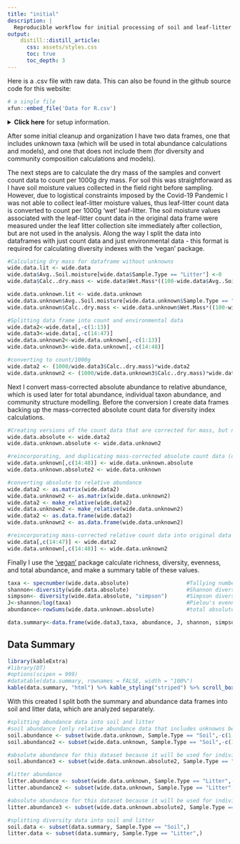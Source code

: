 ```yaml
---
title: "initial"
description: |
  Reproducible workflow for initial processing of soil and leaf-litter community count data
output:
    distill::distill_article:
      css: assets/styles.css
      toc: true
      toc_depth: 3
---
```


Here is a .csv file with raw data. This can also be found in the github source code for this website:

```r
# a single file
xfun::embed_file('Data for R.csv')
```


<details markdown="1">
<summary><strong>Click here</strong> for setup information.</summary>

```r
raw.data <- read.csv("Data for R.csv")

#load packages
library(vegan)
library(ggplot2)
library("dplyr")
library(tidyr)
library('funrar')

## Initial cleanup, organization
#make dates recognizable by R
raw.data$Date<-as.Date(raw.data$Date,"%d.%m.%y")

#creating column for days from start
raw.data$Day <- raw.data$Date - as.Date("2019-12-14", "%Y-%m-%d")

#adding column for total monthly precipitation (mm), based on BCI Met&Hyd Reports for 2019 and 2020
raw.data$rain[raw.data$Date == "2019-12-14"] <- 387.6
raw.data$rain[raw.data$Date == "2020-01-16"] <- 46.0
raw.data$rain[raw.data$Date == "2020-02-14"] <- .5
raw.data$rain[raw.data$Date == "2020-03-16"] <- 12.2
raw.data$rain[raw.data$Date == "2020-05-01"] <- 257.1
raw.data$rain[raw.data$Date == "2020-06-01"] <- 261.6
raw.data$rain[raw.data$Date == "2020-07-01"] <- 303.3
raw.data$rain[raw.data$Date == "2020-08-03"] <- 222.3
raw.data$rain[raw.data$Date == "2020-09-02"] <- 237.0
raw.data$rain[raw.data$Date == "2020-10-01"] <- 143.3

#creating plot pairs
#getting rid of letter in sample ID
raw.data$Plot <- substr(raw.data$Sample, 1, 1)
raw.data[grep('10',raw.data$Sample),'Plot'] <- 10
#making plot pairs based on plot number
raw.data[which(raw.data$Plot %in% c(1,2)),'Plot.pair'] <- 'A'
raw.data[which(raw.data$Plot %in% c(3,4)),'Plot.pair'] <- 'B'
raw.data[which(raw.data$Plot %in% c(5,6)),'Plot.pair'] <- 'C'
raw.data[which(raw.data$Plot %in% c(7,8)),'Plot.pair'] <- 'D'
raw.data[which(raw.data$Plot %in% c(9,10)),'Plot.pair'] <- 'E'

#remove missing count values
data<-raw.data[which(complete.cases(raw.data$Count)),]

#removing taxa not found in either soil, nor litter
data <- subset(data, !Taxon == "Mecoptera",)
data <- subset(data, !Taxon == "Zygentoma",)
data <- subset(data, !Taxon == "Embioptera",)
data <- subset(data, !Taxon == "Archaeognatha",)
data <- subset(data, !Taxon == "Ricinulei",)
data <- subset(data, !Taxon == "Amphipoda",)
data <- subset(data, !Taxon == "Euonychophora",)

#create dataset with unknowns (for total abundance)
data.unknown<-data

#create dataset without unknowns (for diversity and community composition)
data <- subset(data, !Taxon == "Unknown",)

#make my data wide for vegan package
wide.data <- data %>%
  spread(key=Taxon,
         value=Count)

#make same wide dataframes for data with unknowns
wide.data.unknown <- data.unknown %>%
  spread(key=Taxon,
         value=Count)
```

</details>

After some initial cleanup and organization I have two data frames, one that includes unknown taxa (which will be used in total abundance calculations and models), and one that does not include them (for diversity and community composition calculations and models).

The next steps are to calculate the dry mass of the samples and convert count data to count per 1000g dry mass. For soil this was straightforward as I have soil moisture values collected in the field right before sampling. However, due to logistical constraints imposed by the Covid-19 Pandemic I was not able to collect leaf-litter moisture values, thus leaf-litter count data is converted to count per 1000g 'wet' leaf-litter. The soil moisture values associated with the leaf-litter count data in the original data frame were measured under the leaf litter collection site immediately after collection, but are not used in the analysis. Along the way I split the data into dataframes with just count data and just environmental data - this format is required for calculating diversity indexes with the 'vegan' package.

```r

#Calculating dry mass for dataframe without unknowns
wide.data.lit <- wide.data                                                                #backing up the real moisture values
wide.data$Avg..Soil.moisture[wide.data$Sample.Type == "Litter"] <-0                       #setting litter moisture to 0% [so I don't mass-correct the litter]
wide.data$Calc..dry.mass <- wide.data$Wet.Mass*((100-wide.data$Avg..Soil.moisture)/100)   #dry mass calculation

wide.data.unknown.lit <- wide.data.unknown                                                                #backing up the real moisture values
wide.data.unknown$Avg..Soil.moisture[wide.data.unknown$Sample.Type == "Litter"] <-0                       #setting litter moisture to 0% [so I don't mass-correct the litter]
wide.data.unknown$Calc..dry.mass <- wide.data.unknown$Wet.Mass*((100-wide.data.unknown$Avg..Soil.moisture)/100)   #dry mass calculation

#Splitting data frame into count and environmental data
wide.data2<-wide.data[,-c(1:13)]     
wide.data3<-wide.data[,-c(14:47)]
wide.data.unknown2<-wide.data.unknown[,-c(1:13)]
wide.data.unknown3<-wide.data.unknown[,-c(14:48)]

#converting to count/1000g
wide.data2 <- (1000/wide.data3$Calc..dry.mass)*wide.data2
wide.data.unknown2 <- (1000/wide.data.unknown3$Calc..dry.mass)*wide.data.unknown2
```

Next I convert mass-corrected absolute abundance to relative abundance, which is used later for total abundance, individual taxon abundance, and community structure modelling. Before the conversion I create data frames backing up the mass-corrected absolute count data for diversity index calculations. 

```r
#Creating versions of the count data that are corrected for mass, but not made relative (for diversity indexes)
wide.data.absolute <- wide.data2
wide.data.unknown.absolute <- wide.data.unknown2

#reincorporating, and duplicating mass-corrected absolute count data (only doing it for unknowns because this data frame will be used for abundance)
wide.data.unknown[,c(14:48)] <- wide.data.unknown.absolute
wide.data.unknown.absolute2 <- wide.data.unknown

#converting absolute to relative abundance
wide.data2 <- as.matrix(wide.data2)
wide.data.unknown2 <- as.matrix(wide.data.unknown2)
wide.data2 <- make_relative(wide.data2)
wide.data.unknown2 <- make_relative(wide.data.unknown2)
wide.data2 <- as.data.frame(wide.data2)
wide.data.unknown2 <- as.data.frame(wide.data.unknown2)

#reincorporating mass-corrected relative count data into original data frame
wide.data[,c(14:47)] <- wide.data2
wide.data.unknown[,c(14:48)] <- wide.data.unknown2
```

Finally I use the ['vegan'](https://cran.r-project.org/web/packages/vegan/index.html) package calculate richness, diversity, evenness, and total abundance, and make a summary table of these values.

```r
taxa <- specnumber(wide.data.absolute)                  #Tallying number of taxa
shannon<-diversity(wide.data.absolute)                  #Shannon diversity index
simpson<- diversity(wide.data.absolute, "simpson")      #Simpson diversity index
J<-shannon/log(taxa)                                    #Pielou's evenness
abundance<-rowSums(wide.data.unknown.absolute)          #total absolute abundance per 1000g (including unknowns)

data.summary<-data.frame(wide.data3,taxa, abundance, J, shannon, simpson)
```
## Data Summary
```r
library(kableExtra)
#library(DT)
#options(scipen = 999)
#datatable(data.summary, rownames = FALSE, width = "100%")
kable(data.summary, "html") %>% kable_styling("striped") %>% scroll_box(width = "100%", height = "500px")
```

With this created I split both the summary and abundance data frames into soil and litter data, which are analyzed separately.

```r
#splitting abundance data into soil and litter
#soil abundance [only relative abundance data that includes unknowns because this is for abundance calculations, not diversity]
soil.abundance <- subset(wide.data.unknown, Sample.Type == "Soil",-c(1:13))       #absolute abundance
soil.abundance2 <- subset(wide.data.unknown, Sample.Type == "Soil",-c(14:46))     #evironmental variables

#absolute abundance for this dataset because it will be used for individual taxa abundance
soil.abundance3 <- subset(wide.data.unknown.absolute2, Sample.Type == "Soil")     #combined datasheet, for individual taxa abundance

#litter abundance
litter.abundance <- subset(wide.data.unknown, Sample.Type == "Litter",-c(1:13))       #absolute abundance
litter.abundance2 <- subset(wide.data.unknown, Sample.Type == "Litter",-c(14:46))     #evironmental variables

#absolute abundance for this dataset because it will be used for individual taxa abundance
litter.abundance3 <- subset(wide.data.unknown.absolute2, Sample.Type == "Litter")     #combined datasheet, for individual taxa abundance

#splitting diversity data into soil and litter
soil.data <- subset(data.summary, Sample.Type == "Soil",)
litter.data <- subset(data.summary, Sample.Type == "Litter",)
```